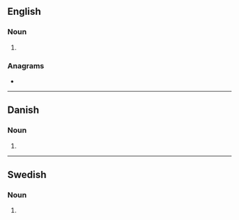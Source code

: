 {{also|Regents|régents}}
==English==

===Noun===
{{head|en|noun plural form}}

# {{plural of|regent|lang=en}}

===Anagrams===
* {{anagrams|en|Sergent|Stegner|Stenger|gerents}}

----

==Danish==

===Noun===
{{head|da|noun form}}

# {{genitive singular indefinite of|regent|lang=da}}

----

==Swedish==

===Noun===
{{head|sv|noun form}}

# {{sv-noun-form-indef-gen|regent}}